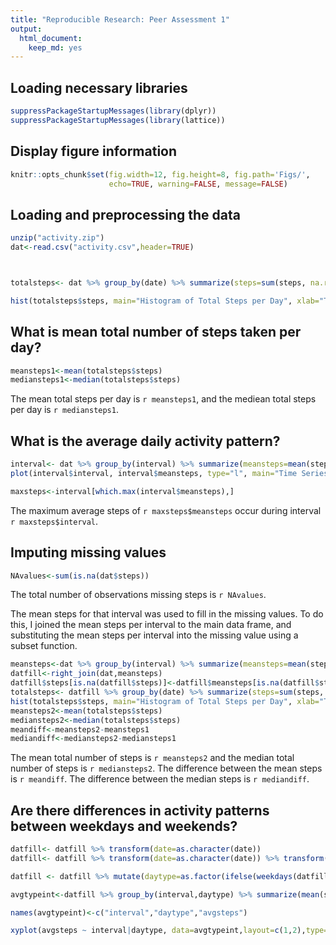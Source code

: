 ---
title: "Reproducible Research: Peer Assessment 1"
output: 
  html_document:
    keep_md: yes
---
## Loading necessary libraries
```{r}
suppressPackageStartupMessages(library(dplyr))
suppressPackageStartupMessages(library(lattice))
```

## Display figure information
```{r}
knitr::opts_chunk$set(fig.width=12, fig.height=8, fig.path='Figs/',
                      echo=TRUE, warning=FALSE, message=FALSE)
```

## Loading and preprocessing the data
```{r, echo=TRUE}
unzip("activity.zip")
dat<-read.csv("activity.csv",header=TRUE)



totalsteps<- dat %>% group_by(date) %>% summarize(steps=sum(steps, na.rm=TRUE))

hist(totalsteps$steps, main="Histogram of Total Steps per Day", xlab="Total Steps")

```



## What is mean total number of steps taken per day?
```{r}
meansteps1<-mean(totalsteps$steps)
mediansteps1<-median(totalsteps$steps)
```

The mean total steps per day is `r meansteps1`, and the mediean total steps per day is `r mediansteps1`.

## What is the average daily activity pattern?
```{r}
interval<- dat %>% group_by(interval) %>% summarize(meansteps=mean(steps, na.rm=TRUE))
plot(interval$interval, interval$meansteps, type="l", main="Time Series Plot of Mean Steps by Interval", xlab="5 Minute Interval", ylab="Mean Steps")

maxsteps<-interval[which.max(interval$meansteps),]

```

The maximum average steps of `r maxsteps$meansteps` occur during interval `r maxsteps$interval`.


## Imputing missing values
```{r}
NAvalues<-sum(is.na(dat$steps))
```
The total number of observations missing steps is `r NAvalues`.

The mean steps for that interval was used to fill in the missing values. To do this, I joined the mean steps per interval to the main data frame, and substituting the mean steps per interval into the missing value using a subset function. 
```{r}
meansteps<-dat %>% group_by(interval) %>% summarize(meansteps=mean(steps, na.rm=TRUE))
datfill<-right_join(dat,meansteps)
datfill$steps[is.na(datfill$steps)]<-datfill$meansteps[is.na(datfill$steps)]
totalsteps<- datfill %>% group_by(date) %>% summarize(steps=sum(steps, na.rm=TRUE))
hist(totalsteps$steps, main="Histogram of Total Steps per Day", xlab="Total Steps")
meansteps2<-mean(totalsteps$steps)
mediansteps2<-median(totalsteps$steps)
meandiff<-meansteps2-meansteps1
mediandiff<-mediansteps2-mediansteps1
```
The mean total number of steps is `r meansteps2` and the median total number of steps is `r mediansteps2`. The difference between the mean steps is `r meandiff`. The difference between the median steps is `r mediandiff`.


## Are there differences in activity patterns between weekdays and weekends?
```{r}
datfill<- datfill %>% transform(date=as.character(date))
datfill<- datfill %>% transform(date=as.character(date)) %>% transform(date=strptime(date,"%Y-%m-%d")) %>% transform(date=as.POSIXct(date))

datfill <- datfill %>% mutate(daytype=as.factor(ifelse(weekdays(datfill$date) %in% c("Saturday","Sunday"),"weekend","weekday")))

avgtypeint<-datfill %>% group_by(interval,daytype) %>% summarize(mean(steps))

names(avgtypeint)<-c("interval","daytype","avgsteps")

xyplot(avgsteps ~ interval|daytype, data=avgtypeint,layout=c(1,2),type="l",xlab="Five Minute Interval",ylab="Average Total Steps Taken")

```